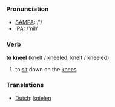 === Pronunciation ===
*[[w:SAMPA|SAMPA]]: /'/
*[[w:IPA|IPA]]: /'nil/

=== Verb ===

'''to kneel''' ([[knelt]] / [[kneeled]], knelt / kneeled)

# to [[sit]] down on the [[knees]]

=== Translations ===
*[[Dutch]]: [[knielen]]